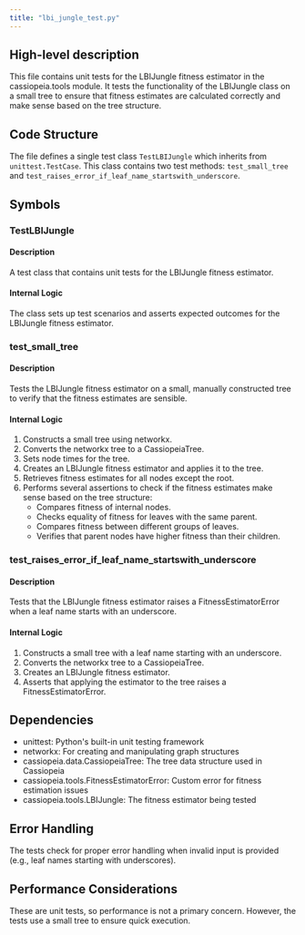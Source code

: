 ```yaml
---
title: "lbi_jungle_test.py"
---
```


## High-level description
This file contains unit tests for the LBIJungle fitness estimator in the cassiopeia.tools module. It tests the functionality of the LBIJungle class on a small tree to ensure that fitness estimates are calculated correctly and make sense based on the tree structure.

## Code Structure
The file defines a single test class `TestLBIJungle` which inherits from `unittest.TestCase`. This class contains two test methods: `test_small_tree` and `test_raises_error_if_leaf_name_startswith_underscore`.

## Symbols

### TestLBIJungle
#### Description
A test class that contains unit tests for the LBIJungle fitness estimator.

#### Internal Logic
The class sets up test scenarios and asserts expected outcomes for the LBIJungle fitness estimator.

### test_small_tree
#### Description
Tests the LBIJungle fitness estimator on a small, manually constructed tree to verify that the fitness estimates are sensible.

#### Internal Logic
1. Constructs a small tree using networkx.
2. Converts the networkx tree to a CassiopeiaTree.
3. Sets node times for the tree.
4. Creates an LBIJungle fitness estimator and applies it to the tree.
5. Retrieves fitness estimates for all nodes except the root.
6. Performs several assertions to check if the fitness estimates make sense based on the tree structure:
   - Compares fitness of internal nodes.
   - Checks equality of fitness for leaves with the same parent.
   - Compares fitness between different groups of leaves.
   - Verifies that parent nodes have higher fitness than their children.

### test_raises_error_if_leaf_name_startswith_underscore
#### Description
Tests that the LBIJungle fitness estimator raises a FitnessEstimatorError when a leaf name starts with an underscore.

#### Internal Logic
1. Constructs a small tree with a leaf name starting with an underscore.
2. Converts the networkx tree to a CassiopeiaTree.
3. Creates an LBIJungle fitness estimator.
4. Asserts that applying the estimator to the tree raises a FitnessEstimatorError.

## Dependencies
- unittest: Python's built-in unit testing framework
- networkx: For creating and manipulating graph structures
- cassiopeia.data.CassiopeiaTree: The tree data structure used in Cassiopeia
- cassiopeia.tools.FitnessEstimatorError: Custom error for fitness estimation issues
- cassiopeia.tools.LBIJungle: The fitness estimator being tested

## Error Handling
The tests check for proper error handling when invalid input is provided (e.g., leaf names starting with underscores).

## Performance Considerations
These are unit tests, so performance is not a primary concern. However, the tests use a small tree to ensure quick execution.
